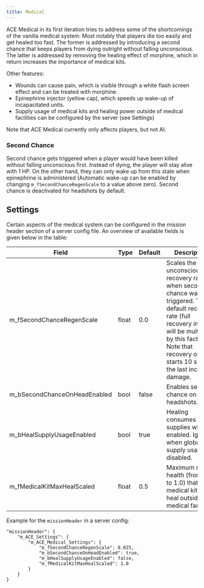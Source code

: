 ```yaml
---
title: Medical
---
```


ACE Medical in its first iteration tries to address some of the shortcomings of the vanilla medical system: Most notably that players die too easily and get healed too fast. The former is addressed by introducing a second chance that keeps players from dying outright without falling unconscious. The latter is addressed by removing the healing effect of morphine, which in return increases the importance of medical kits.

Other features:
- Wounds can cause pain, which is visible through a white flash screen effect and can be treated with morphine.
- Epinephrine injector (yellow cap), which speeds up wake-up of incapacitated units.
- Supply usage of medical kits and healing power outside of medical facilities can be configured by the server (see Settings)

Note that ACE Medical currently only affects players, but not AI.

### Second Chance

Second chance gets triggered when a player would have been killed without falling unconscious first. Instead of dying, the player will stay alive with 1 HP. On the other hand, they can only wake up from this state when epinephrine is administered (Automatic wake-up can be enabled by changing `m_fSecondChanceRegenScale` to a value above zero). Second chance is deactivated for headshots by default.

## Settings

Certain aspects of the medical system can be configured in the mission header section of a server config file. An overview of available fields is given below in the table:

| Field                          | Type  | Default | Description                                                                                          |
| ------------------------------ | ----- | ------- | ---------------------------------------------------------------------------------------------------- |
| m_fSecondChanceRegenScale      | float | 0.0     | Scales the unconsciousness recovery rate when second chance was triggered. The default recovery rate (full recovery in 20 s) will be multiplied by this factor. Note that recovery only starts 10 s after the last incoming damage. |
| m_bSecondChanceOnHeadEnabled   | bool  | false   | Enables second chance on headshots.                                                                  |
| m_bHealSupplyUsageEnabled      | bool  | true    | Healing consumes supplies when enabled. Ignored when global supply usage is disabled.                |
| m_fMedicalKitMaxHealScaled     | float | 0.5     | Maximum scaled health (from 0.0 to 1.0) that a medical kit can heal outside of medical facilities.   |

Example for the `missionHeader` in a server config:
```
"missionHeader": {
    "m_ACE_Settings": {
        "m_ACE_Medical_Settings": {
            "m_fSecondChanceRegenScale": 0.025,
            "m_bSecondChanceOnHeadEnabled": true,
            "m_bHealSupplyUsageEnabled": false,
            "m_fMedicalKitMaxHealScaled": 1.0
        }
    }
}
```
